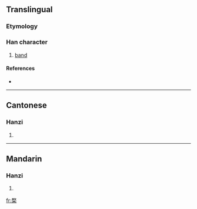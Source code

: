 ==Translingual==

===Etymology===
{{Han compound|敄|木|c1=p|c2=s|t2=wood|ls=psc}}

===Han character===
{{Han char|rn=75|rad=木|as=09|sn=13|four=1890<sub>4</sub>|canj=弓大木 (NKD)}}

# [[band]]

====References====
* {{Han ref|kx=0539.200|dkj=15138|dj=0927.050|hdz=21258.080|uh=6958|ud=26968|bh=DDE6|bd=56806}}

----

==Cantonese==

===Hanzi===
{{yue-hanzi|jyut=|y=muk6}}

# {{defn|Cantonese}}

----

==Mandarin==

===Hanzi===
{{cmn-hanzi|pin=[[kǔ]] ([[ku3]]), [[mù]] ([[mu4]])|wg=k'u<sup>3</sup>, mu<sup>4</sup>}}

# {{defn|Mandarin}}

[[fr:楘]]